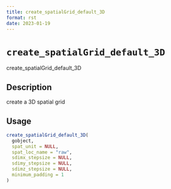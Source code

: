 ```yaml
--- 
title: create_spatialGrid_default_3D 
format: rst 
date: 2023-01-19 
--- 
```

# `create_spatialGrid_default_3D`

create_spatialGrid_default_3D


## Description

create a 3D spatial grid


## Usage

```r
create_spatialGrid_default_3D(
  gobject,
  spat_unit = NULL,
  spat_loc_name = "raw",
  sdimx_stepsize = NULL,
  sdimy_stepsize = NULL,
  sdimz_stepsize = NULL,
  minimum_padding = 1
)
```


